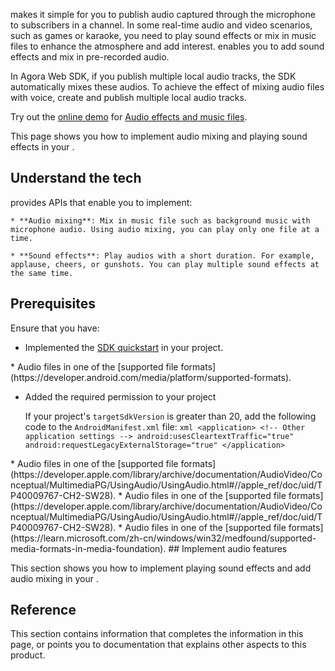
<Vpd k="SDK" /> makes it simple for you to publish audio captured through the microphone to subscribers in a channel. In some real-time audio and video scenarios, such as games or karaoke, you need to play sound effects or mix in music files to enhance the atmosphere and add interest. <Vpd k="SDK" /> enables you to add sound effects and mix in pre-recorded audio.

<PlatformWrapper platform="web">
In Agora Web SDK, if you publish multiple local audio tracks, the SDK automatically mixes these audios. To achieve the effect of mixing audio files with voice, create and publish multiple local audio tracks.

Try out the [online demo](https://webdemo-global.agora.io/index.html) for [Audio effects and music files](https://webdemo-global.agora.io/example/advanced/audioMixingAndAudioEffect/index.html).
</PlatformWrapper>

<PlatformWrapper platform="android, ios, macos, web, windows">
This page shows you how to implement audio mixing and playing sound effects in your <Vpl k="CLIENT" />.

## Understand the tech

<Vpd k="SDK" /> provides APIs that enable you to implement:

    * **Audio mixing**: Mix in music file such as background music with microphone audio. Using audio mixing, you can play only one file at a time.

    * **Sound effects**: Play audios with a short duration. For example, applause, cheers, or gunshots. You can play multiple sound effects at the same time.

## Prerequisites

Ensure that you have: 

* Implemented the [SDK quickstart](../../video-calling/get-started/get-started-sdk) in your project.

<PlatformWrapper platform="android">
* Audio files in one of the [supported file formats](https://developer.android.com/media/platform/supported-formats).

* Added the required permission to your project

    If your project's `targetSdkVersion` is greater than 20, add the following code to the `AndroidManifest.xml` file:
        ```xml
        <application>
            <!-- Other application settings -->
            android:usesCleartextTraffic="true"
            android:requestLegacyExternalStorage="true"
        </application>
        ```
</PlatformWrapper>
<PlatformWrapper platform="ios">
* Audio files in one of the [supported file formats](https://developer.apple.com/library/archive/documentation/AudioVideo/Conceptual/MultimediaPG/UsingAudio/UsingAudio.html#//apple_ref/doc/uid/TP40009767-CH2-SW28).
</PlatformWrapper>
<PlatformWrapper platform="macos">
* Audio files in one of the [supported file formats](https://developer.apple.com/library/archive/documentation/AudioVideo/Conceptual/MultimediaPG/UsingAudio/UsingAudio.html#//apple_ref/doc/uid/TP40009767-CH2-SW28).
</PlatformWrapper>
<PlatformWrapper platform="windows">
* Audio files in one of the [supported file formats](https://learn.microsoft.com/zh-cn/windows/win32/medfound/supported-media-formats-in-media-foundation).
</PlatformWrapper>

<PlatformWrapper notAllowed="web">
## Implement audio features

This section shows you how to implement playing sound effects and add audio mixing in your <Vpl k="CLIENT"/>.
</PlatformWrapper>

<ProjectImplement/>

## Reference

This section contains information that completes the information in this page, or points you to documentation that explains other aspects to this product.

<Reference />

</PlatformWrapper>

<PlatformWrapper notAllowed="android, ios, macos, web, windows">
<NotAvailable />
</PlatformWrapper>